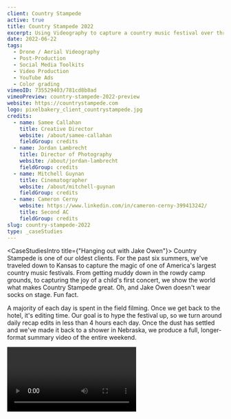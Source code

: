 ```yaml
---
client: Country Stampede
active: true
title: Country Stampede 2022
excerpt: Using Videography to capture a country music festival over three days to help drive ticket sale conversions on Instagram.
date: 2022-06-22
tags:
  - Drone / Aerial Videography
  - Post-Production
  - Social Media Toolkits
  - Video Production
  - YouTube Ads
  - Color grading
vimeoID: 735529403/781cd8b8ad
vimeoPreview: country-stampede-2022-preview
website: https://countrystampede.com
logo: pixelbakery_client_countrystampede.jpg
credits:
  - name: Samee Callahan
    title: Creative Director
    website: /about/samee-callahan
    fieldGroup: credits
  - name: Jordan Lambrecht
    title: Director of Photography
    website: /about/jordan-lambrecht
    fieldGroup: credits
  - name: Mitchell Guynan
    title: Cinematographer
    website: /about/mitchell-guynan
    fieldGroup: credits
  - name: Cameron Cerny
    website: https://www.linkedin.com/in/cameron-cerny-399413242/
    title: Second AC
    fieldGroup: credits
slug: country-stampede-2022
type: _caseStudies
---
```

<CaseStudiesIntro title={"Hanging out with Jake Owen"}>
Country Stampede is one of our oldest clients. For the past six summers, we've traveled down to Kansas to capture the magic of one of America's largest country music festivals. From getting muddy down in the rowdy camp grounds, to capturing the joy of a child's first concert, we show the world what makes Country Stampede great. Oh, and Jake Owen doesn't wear socks on stage. Fun fact.

A majority of each day is spent in the field filming. Once we get back to the hotel, it's editing time. Our goal is to hype the festival up, so we turn around daily recap edits in less than 4 hours each day. Once the dust has settled and we've made it back to a shower in Nebraska, we produce a full, longer-format summary video of the entire weekend.

</CaseStudiesIntro>
<InnerWrapper>
     <Video url='https://vimeo.com/730382007/b22254470e     ' title='Day 01 Recap'/>
     <Video url='https://vimeo.com/730618411/e930e150bc' title='Day 02 Recap'/>
     <Video url='https://vimeo.com/731902960/c272b76b23' title='Day 03 Recap'/>

</InnerWrapper>